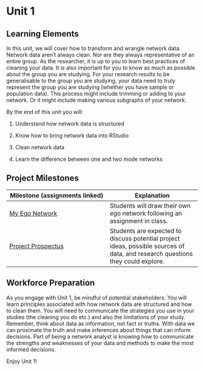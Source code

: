 # Unit 1

## Learning Elements 

In this unit, we will cover how to transform and wrangle network data. Network data aren't always clean. Nor are they always representative of an entire group. As the researcher, it is up to you to learn best practices of cleaning your data. It is also important for you to know as much as possible about the group you are studying. For your research results to be generalisable to the group you are studying, your data need to truly represent the group you are studying (whether you have sample or population data). This process might include trimming or adding to your network. Or it might include making various subgraphs of your network.

By the end of this unit you will:

1.  Understand how network data is structured

2.  Know how to bring network data into RStudio

3.  Clean network data

4.  Learn the difference between one and two mode networks

## Project Milestones

| Milestone (assignments linked) | Explanation |
|--------------------------------------|----------------------------------|
| [My Ego Network](A1_My%20Ego%20Network.qmd) | Students will draw their own ego network following an assignment in class. |
| [Project Prospectus](A2_Project%20Prospectus.qmd) | Students are expected to discuss potential project ideas, possible sources of data, and research questions they could explore. |

## Workforce Preparation

As you engage with Unit 1, be mindful of potential stakeholders. You will learn principles associated with how network data are structured and how to clean them. You will need to communicate the strategies you use in your studies (the cleaning you do etc.) and also the limitations of your study. Remember, think about data as information, not fact or truths. With data we can proximate the truth and make inferences about things that can inform decisions. Part of being a network analyst is knowing how to communicate the strengths and weaknesses of your data and methods to make the most informed decisions.

Enjoy Unit 1!
